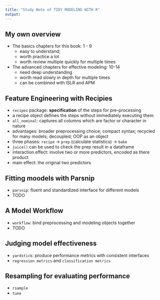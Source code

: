 ```yaml
---
title: "Study Note of TIDY MODELING WITH R"
output:
---
```


## My own overview 

- The basics chapters for this book: 1 - 9
  - easy to understand;
  - worth practice a lot
  - worth review multiple quickly for multiple times
- The advanced chapters for effective modeling: 10-14 
  - need deep understanding
  - worth read slowly in depth for multiple times
  - can be combined with ISLR and APM

## Feature Engineering with Recipies

- `recipes` package: **specification** of the steps for pre-processing
- a recipe object defines the steps without immediately executing them
- `all_nominal`: captures all columns which are factor or character in nature
- advantages: broader preprocessing choice; compact syntax; recycled for many models; decoupled; OOP as an object
- three phases: `recipe` -> `prep` (calculate statistics) -> `bake`
- `juice()` can be used to check the prep result in a dataframe
- interaction effect: involve two or more predictors, encoded as there product
- main effect: the original two predictors

## Fitting moodels with Parsnip

- `parsnip`: fluent and standardized interface for different models
- TODO

## A Model Workflow

- `workflow`: bind preprocessing and modeling objects together 
- TODO

## Judging model effectiveness

- `yardstick`: produce performance metrics with consistent interfaces
- `regression metrics` and `classification metrics`

## Resampling for evaluating performance

- `rsample`
- `tune`
